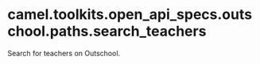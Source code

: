 <a id="camel.toolkits.open_api_specs.outschool.paths.search_teachers"></a>

# camel.toolkits.open\_api\_specs.outschool.paths.search\_teachers

Search for teachers on Outschool.

